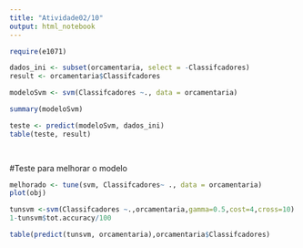 ```yaml
---
title: "Atividade02/10"
output: html_notebook
---
```




````r

require(e1071)

dados_ini <- subset(orcamentaria, select = -Classifcadores)
result <- orcamentaria$Classifcadores

modeloSvm <- svm(Classifcadores ~., data = orcamentaria)

summary(modeloSvm)

````



````r

teste <- predict(modeloSvm, dados_ini)
table(teste, result)

 
````


#Teste para melhorar o modelo
````r

melhorado <- tune(svm, Classifcadores~ ., data = orcamentaria)
plot(obj)

tunsvm <-svm(Classifcadores ~.,orcamentaria,gamma=0.5,cost=4,cross=10)
1-tunsvm$tot.accuracy/100

table(predict(tunsvm, orcamentaria),orcamentaria$Classifcadores)



````